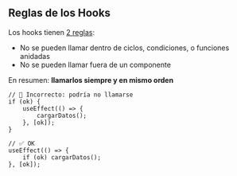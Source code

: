 ## Reglas de los Hooks

Los hooks tienen [2 reglas][roj]:

- No se pueden llamar dentro de ciclos, condiciones, o funciones anidadas
- No se pueden llamar fuera de un componente

En resumen: **llamarlos siempre y en mismo orden**

[roj]: https://reactjs.org/docs/hooks-rules.html

```tsx
// 🔴 Incorrecto: podría no llamarse
if (ok) {
	useEffect(() => {
		cargarDatos();
	}, [ok]);
}

// ✅ OK
useEffect(() => {
	if (ok) cargarDatos();
}, [ok]);
```
